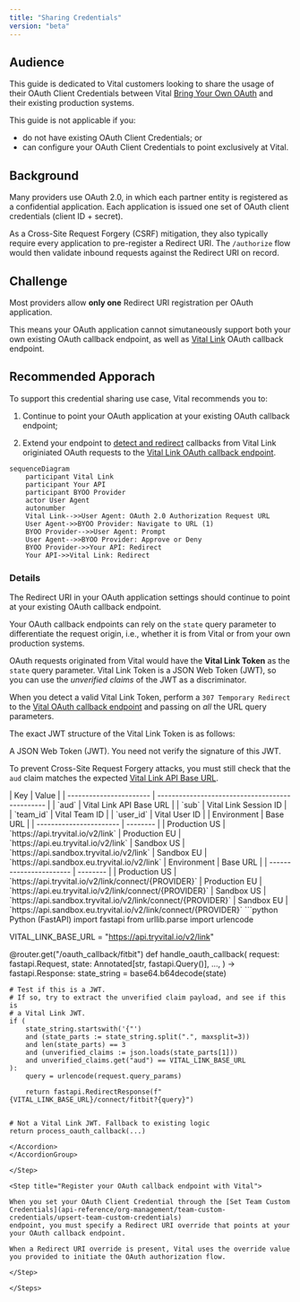 ```yaml
---
title: "Sharing Credentials"
version: "beta"
---
```


## Audience

This guide is dedicated to Vital customers looking to share the usage of their OAuth Client Credentials
between Vital [Bring Your Own OAuth](/wearables/connecting-providers/bring-your-own-oauth/overview) and their
existing production systems.

This guide is not applicable if you:

* do not have existing OAuth Client Credentials; or
* can configure your OAuth Client Credentials to point exclusively at Vital.


## Background

Many providers use OAuth 2.0, in which each partner entity is registered as a confidential application.
Each application is issued one set of OAuth client credentials (client ID + secret).

As a Cross-Site Request Forgery (CSRF) mitigation, they also typically require every application to pre-register
a Redirect URI. The `/authorize` flow would then validate inbound requests against the Redirect URI on record.

## Challenge

Most providers allow **only one** Redirect URI registration per OAuth application.

This means your OAuth application cannot simutaneously support both your own existing OAuth callback endpoint, as well as
[Vital Link](/wearables/connecting-providers/introduction) OAuth callback endpoint.


## Recommended Apporach

To support this credential sharing use case, Vital recommends you to:

1. Continue to point your OAuth application at your existing OAuth callback endpoint;

2. Extend your endpoint to [detect and redirect](#details) callbacks from Vital Link originiated OAuth requests to the
   [Vital Link OAuth callback endpoint](#vital-oauth-callback-endpoint-url).


```mermaid
sequenceDiagram
    participant Vital Link
    participant Your API
    participant BYOO Provider
    actor User Agent
    autonumber
    Vital Link-->>User Agent: OAuth 2.0 Authorization Request URL
    User Agent->>BYOO Provider: Navigate to URL (1)
    BYOO Provider-->>User Agent: Prompt
    User Agent-->>BYOO Provider: Approve or Deny
    BYOO Provider->>Your API: Redirect
    Your API->>Vital Link: Redirect
```

### Details

<Steps>

<Step title="Keep your current OAuth application settings">

The Redirect URI in your OAuth application settings should continue to point at your
existing OAuth callback endpoint.

</Step>

<Step title="Extend your existing OAuth callback endpoint with Vital Link awareness">

Your OAuth callback endpoints can rely on the `state` query parameter to differentiate the request
origin, i.e., whether it is from Vital or from your own production systems.

OAuth requests originated from Vital would have the **Vital Link Token** as the `state` query parameter.
Vital Link Token is a JSON Web Token (JWT), so you can use the _unverified claims_ of the JWT as a discriminator.

When you detect a valid Vital Link Token, perform a `307 Temporary Redirect`
to the [Vital OAuth callback endpoint](#vital-oauth-callback-endpoint-url) and passing on _all_ the URL query parameters.

The exact JWT structure of the Vital Link Token is as follows:


<AccordionGroup>
<Accordion title="Encoding" defaultOpen>
A JSON Web Token (JWT).

<Warning>
You need not verify the signature of this JWT.

To prevent Cross-Site Request Forgery attacks, you must still check that the `aud` claim matches the
expected [Vital Link API Base URL](#vital-link-api-base-url).
</Warning>

</Accordion>
<Accordion title="Claim payload schema" defaultOpen>
| Key                     | Value                                           |
| ----------------------- | ----------------------------------------------- |
| `aud`                   | Vital Link API Base URL                         |
| `sub`                   | Vital Link Session ID                           |
| `team_id`               | Vital Team ID                                   |
| `user_id`               | Vital User ID                                   |
</Accordion>
<Accordion title="Vital Link API Base URL" defaultOpen>
| Environment             | Base URL |
| ----------------------- | -------- |
| Production US           | `https://api.tryvital.io/v2/link` 
| Production EU           | `https://api.eu.tryvital.io/v2/link` 
| Sandbox US              | `https://api.sandbox.tryvital.io/v2/link` 
| Sandbox EU              | `https://api.sandbox.eu.tryvital.io/v2/link` 
</Accordion>
<Accordion title="Vital OAuth callback endpoint URL" defaultOpen>
| Environment             | Base URL |
| ----------------------- | -------- |
| Production US           | `https://api.tryvital.io/v2/link/connect/{PROVIDER}` 
| Production EU           | `https://api.eu.tryvital.io/v2/link/connect/{PROVIDER}` 
| Sandbox US              | `https://api.sandbox.tryvital.io/v2/link/connect/{PROVIDER}` 
| Sandbox EU              | `https://api.sandbox.eu.tryvital.io/v2/link/connect/{PROVIDER}` 
</Accordion>
<Accordion title="Example" defaultOpen>
```python Python (FastAPI)
import fastapi
from urllib.parse import urlencode

VITAL_LINK_BASE_URL = "https://api.tryvital.io/v2/link"

@router.get("/oauth_callback/fitbit")
def handle_oauth_callback(
    request: fastapi.Request,
    state: Annotated[str, fastapi.Query()],
    ...,
) -> fastapi.Response:
    state_string = base64.b64decode(state)

    # Test if this is a JWT.
    # If so, try to extract the unverified claim payload, and see if this is
    # a Vital Link JWT.
    if (
        state_string.startswith('{"')
        and (state_parts := state_string.split(".", maxsplit=3))
        and len(state_parts) == 3
        and (unverified_claims := json.loads(state_parts[1]))
        and unverified_claims.get("aud") == VITAL_LINK_BASE_URL
    ):
        query = urlencode(request.query_params)

        return fastapi.RedirectResponse(f"{VITAL_LINK_BASE_URL}/connect/fitbit?{query}")


    # Not a Vital Link JWT. Fallback to existing logic
    return process_oauth_callback(...)

```
</Accordion>
</AccordionGroup>

</Step>

<Step title="Register your OAuth callback endpoint with Vital">

When you set your OAuth Client Credential through the [Set Team Custom Credentials](api-reference/org-management/team-custom-credentials/upsert-team-custom-credentials)
endpoint, you must specify a Redirect URI override that points at your your OAuth callback endpoint.

When a Redirect URI override is present, Vital uses the override value you provided to initiate the OAuth authorization flow.

</Step>

</Steps>
